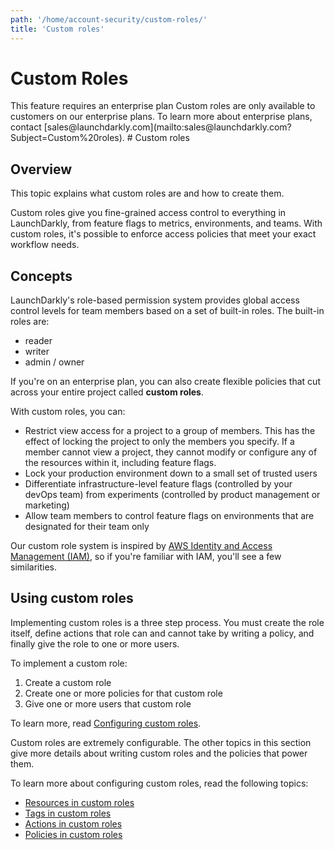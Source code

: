 ```yaml
---
path: '/home/account-security/custom-roles/'
title: 'Custom roles'
---
```


# Custom Roles

<Metadata timeToRead={props.timeToRead} lastModifiedDateFormatted={props.lastModifiedDateFormatted} />
<Callout intent="info">
  <CalloutTitle>This feature requires an enterprise plan</CalloutTitle>
  <CalloutDescription>
    Custom roles are only available to customers on our enterprise plans. To learn more about enterprise plans, contact
    [sales@launchdarkly.com](mailto:sales@launchdarkly.com?Subject=Custom%20roles).
  </CalloutDescription>
</Callout> # Custom roles

## Overview

This topic explains what custom roles are and how to create them.

Custom roles give you fine-grained access control to everything in LaunchDarkly, from feature flags to metrics, environments, and teams. With custom roles, it's possible to enforce access policies that meet your exact workflow needs.

## Concepts

LaunchDarkly's role-based permission system provides global access control levels for team members based on a set of built-in roles. The built-in roles are:

- reader
- writer
- admin / owner

If you're on an enterprise plan, you can also create flexible policies that cut across your entire project called **custom roles**.

With custom roles, you can:

- Restrict view access for a project to a group of members. This has the effect of locking the project to only the members you specify. If a member cannot view a project, they cannot modify or configure any of the resources within it, including feature flags.
- Lock your production environment down to a small set of trusted users
- Differentiate infrastructure-level feature flags (controlled by your devOps team) from experiments (controlled by product management or marketing)
- Allow team members to control feature flags on environments that are designated for their team only

Our custom role system is inspired by [AWS Identity and Access Management (IAM)](https://aws.amazon.com/iam/), so if you're familiar with IAM, you'll see a few similarities.

## Using custom roles

Implementing custom roles is a three step process. You must create the role itself, define actions that role can and cannot take by writing a policy, and finally give the role to one or more users.

To implement a custom role:

1. Create a custom role
2. Create one or more policies for that custom role
3. Give one or more users that custom role

To learn more, read [Configuring custom roles](./configuring-custom-roles).

Custom roles are extremely configurable. The other topics in this section give more details about writing custom roles and the policies that power them.

To learn more about configuring custom roles, read the following topics:

- [Resources in custom roles](./resources-in-custom-roles)
- [Tags in custom roles](./tags-in-custom-roles)
- [Actions in custom roles](./actions-in-custom-roles)
- [Policies in custom roles](./policies-in-custom-roles)
